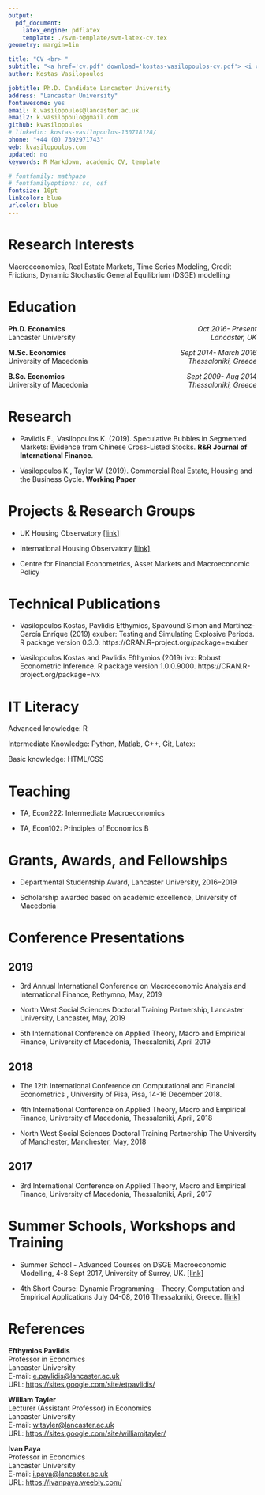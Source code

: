 ```yaml
---
output:
  pdf_document:
    latex_engine: pdflatex
    template: ./svm-template/svm-latex-cv.tex
geometry: margin=1in

title: "CV <br> "
subtitle: "<a href='cv.pdf' download='kostas-vasilopoulos-cv.pdf'> <i class='fa fa-download'></i> Download <br> </a>"
author: Kostas Vasilopoulos

jobtitle: Ph.D. Candidate Lancaster University
address: "Lancaster University"
fontawesome: yes
email: k.vasilopoulos@lancaster.ac.uk
email2: k.vasilopoulo@gmail.com
github: kvasilopoulos
# linkedin: kostas-vasilopoulos-130718128/
phone: "+44 (0) 7392971743"
web: kvasilopoulos.com
updated: no
keywords: R Markdown, academic CV, template

# fontfamily: mathpazo
# fontfamilyoptions: sc, osf
fontsize: 10pt
linkcolor: blue
urlcolor: blue
---
```


# Research Interests 

Macroeconomics, Real Estate Markets, Time  Series Modeling, Credit Frictions, Dynamic Stochastic General Equilibrium (DSGE) modelling

<!--- Education --->

# Education 

\vspace{2mm}

  **Ph.D. Economics** \hfill <span style = "float:right;">  *Oct 2016- Present* </span> \newline <br>
  Lancaster University  \hfill <span style = "float:right;"> *Lancaster, UK* </span>

  **M.Sc. Economics**  \hfill  <span style = "float:right;"> *Sept 2014- March 2016* </span> \newline <br>
  University of Macedonia  \hfill <span style = "float:right;"> *Thessaloniki, Greece* </span>

  **B.Sc. Economics**  \hfill  <span style = "float:right;"> *Sept 2009- Aug 2014* </span> \newline <br>
  University of Macedonia \hfill <span style = "float:right;"> *Thessaloniki, Greece* </span>
  
<!--- Research --->

# Research

* Pavlidis E., Vasilopoulos K. (2019). Speculative Bubbles in Segmented Markets: Evidence from Chinese Cross-Listed Stocks. **R&R Journal of International Finance**.

* Vasilopoulos K., Tayler W. (2019). Commercial Real Estate, Housing and the Business Cycle. **Working Paper**

<!--- Projects --->

# Projects & Research Groups

* UK Housing Observatory [[link]](http://www.lancaster.ac.uk/lums/economics/research/housing/)

* International Housing Observatory [[link]](https://lancs-macro.shinyapps.io/international-housing-observatory/)

* Centre for Financial Econometrics, Asset Markets and Macroeconomic Policy

<!--- Technical Publications --->

# Technical Publications

*   Vasilopoulos Kostas, Pavlidis Efthymios, Spavound Simon and Martínez-García Enríque (2019) exuber: Testing and Simulating Explosive Periods. R package version 0.3.0. https://CRAN.R-project.org/package=exuber

*   Vasilopoulos Kostas and Pavlidis Efthymios (2019) ivx: Robust Econometric Inference. R package version 1.0.0.9000. https://CRAN.R-project.org/package=ivx

<!--- IT Literacy --->

# IT Literacy

Advanced knowledge:  R

Intermediate Knowledge: Python, Matlab, C++, Git, Latex: 

Basic knowledge: HTML/CSS

<!--- Teaching --->

# Teaching 

 * TA, Econ222: Intermediate Macroeconomics 
 
 * TA, Econ102: Principles of Economics B
 
# Grants, Awards, and Fellowships

* Departmental Studentship Award, Lancaster University, 2016–2019

* Scholarship awarded based on academic excellence, University of Macedonia

<!--- Conferences --->

# Conference Presentations

## 2019

  * 3rd Annual International Conference on Macroeconomic Analysis and International Finance, Rethymno, May, 2019

  * North West Social Sciences Doctoral Training Partnership, Lancaster University, Lancaster, May, 2019

  * 5th International Conference on Applied Theory, Macro and Empirical Finance,
University of Macedonia, Thessaloniki, April 2019

## 2018

  * The 12th International Conference on Computational and Financial Econometrics , University of Pisa, Pisa, 14-16 December 2018.

  * 4th International Conference on Applied Theory, Macro and Empirical Finance, University of Macedonia, Thessaloniki, April, 2018

  * North West Social Sciences Doctoral Training Partnership The University of Manchester, Manchester, May, 2018

## 2017

  * 3rd International Conference on Applied Theory, Macro and Empirical Finance, University of Macedonia, Thessaloniki, April, 2017


<!--- Events --->

# Summer Schools, Workshops and Training

* Summer School -  Advanced Courses on DSGE Macroeconomic Modelling, 4-8 Sept 2017, University of Surrey, UK. [[link]](https://www.surrey.ac.uk/events/20180903-foundations-and-advanced-courses-dsge-macroeconomic-modelling-and-conference-summer)

* 4th Short Course: Dynamic Programming – Theory, Computation and Empirical Applications 
July 04-08, 2016 Thessaloniki, Greece. [[link]](http://sce2016.uom.gr/)

<!--- References --->

# References

**Efthymios Pavlidis** \newline <br>
Professor in Economics \newline <br>
Lancaster University \newline <br>
E-mail: [e.pavlidis@lancaster.ac.uk](e.pavlidis@lancaster.ac.uk) \newline <br>
URL: [https://sites.google.com/site/etpavlidis/](https://sites.google.com/site/etpavlidis/)

**William Tayler** \newline <br>
Lecturer (Assistant Professor) in Economics \newline <br>
Lancaster University \newline <br>
E-mail: [w.tayler@lancaster.ac.uk](w.tayler@lancaster.ac.uk) \newline <br>
URL: [https://sites.google.com/site/williamjtayler/](https://sites.google.com/site/williamjtayler/)   

**Ivan Paya** \newline <br>
Professor in Economics \newline <br>
Lancaster University \newline <br>
E-mail: [i.paya@lancaster.ac.uk](i.paya@lancaster.ac.uk) \newline <br>
URL: [https://ivanpaya.weebly.com/](https://ivanpaya.weebly.com/) 